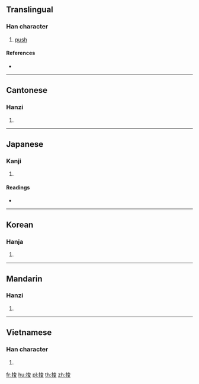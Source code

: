 ==Translingual==

===Han character===
{{Han char|rn=64|rad=手|as=07|sn=10|four=53047|canj=QICE|ids=⿰扌夋}}

# [[push]]

====References====
* {{Han ref|kx=0434.130|dkj=12161|dj=0783.200|hdz=31888.060|uh=6358|ud=25432|bh=D1C1|bd=53697}}

----

==Cantonese==

===Hanzi===
{{yue-hanzi|jyut=[[zyun3]]|y=jyun3}}

# {{defn|lang=yue|sort=手07}}

----

==Japanese==

===Kanji===
{{ja-kanji|grade=|rs=手07}}

# {{defn|lang=ja|sort=手07}}

====Readings====
* {{ja-readings|on=[[そん]] (son), [[しゅん]] (shun), [[さい]] (sai)|kun=[[すい]] (sui), [[おす]] (osu)}}

----

==Korean==

===Hanja===
{{ko-hanja|hangeul=준|rv=jun|mr=chun}}

# {{defn|lang=ko|sort=手07}}

----

==Mandarin==

===Hanzi===
{{cmn-hanzi|pin=[[zùn]] ([[zun4]])|wg=tsun<sup>4</sup>}}

# {{defn|lang=cmn|sort=手07}}

----

==Vietnamese==

===Han character===
{{vi-hantu|thoa|rs=手07}}

# {{defn|lang=vi|sort=手07}}

[[fr:捘]]
[[hu:捘]]
[[pl:捘]]
[[th:捘]]
[[zh:捘]]